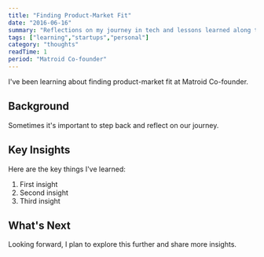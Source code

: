 ```yaml
---
title: "Finding Product-Market Fit"
date: "2016-06-16"
summary: "Reflections on my journey in tech and lessons learned along the way."
tags: ["learning","startups","personal"]
category: "thoughts"
readTime: 1
period: "Matroid Co-founder"
---
```


I've been learning about finding product-market fit at Matroid Co-founder.

## Background

Sometimes it's important to step back and reflect on our journey.

## Key Insights

Here are the key things I've learned:

1. First insight
2. Second insight
3. Third insight

## What's Next

Looking forward, I plan to explore this further and share more insights.

